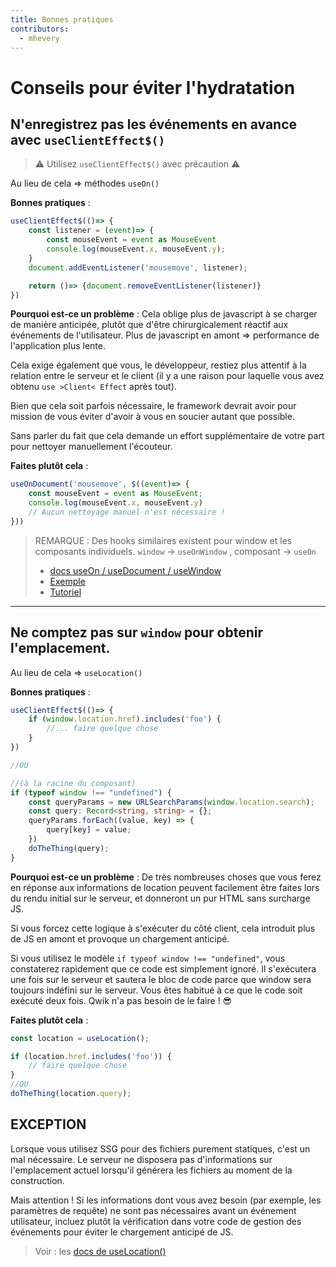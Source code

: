 ```yaml
---
title: Bonnes pratiques
contributors:
  - mhevery
---
```


# Conseils pour éviter l'hydratation

## N'enregistrez pas les événements en avance avec `useClientEffect$()`

> ⚠ Utilisez `useClientEffect$()` avec précaution ⚠

Au lieu de cela => méthodes `useOn()`

**Bonnes pratiques** :

```ts
useClientEffect$(()=> {
    const listener = (event)=> {
        const mouseEvent = event as MouseEvent
        console.log(mouseEvent.x, mouseEvent.y);
    }
    document.addEventListener('mousemove', listener);

    return ()=> {document.removeEventListener(listener)}
})
```

**Pourquoi est-ce un problème** :
Cela oblige plus de javascript à se charger de manière anticipée, plutôt que d'être chirurgicalement réactif aux événements de l'utilisateur. Plus de javascript en amont => performance de l'application plus lente.

Cela exige également que vous, le développeur, restiez plus attentif à la relation entre le serveur et le client (il y a une raison pour laquelle vous avez obtenu `use >Client< Effect` après tout).

Bien que cela soit parfois nécessaire, le framework devrait avoir pour mission de vous éviter d'avoir à vous en soucier autant que possible.

Sans parler du fait que cela demande un effort supplémentaire de votre part pour nettoyer manuellement l'écouteur.

**Faites plutôt cela** :

```ts
useOnDocument('mousemove', $((event)=> {
    const mouseEvent = event as MouseEvent;
    console.log(mouseEvent.x, mouseEvent.y)
    // Aucun nettoyage manuel n'est nécessaire !
}))
```

> REMARQUE : Des hooks similaires existent pour window et les composants individuels.
> `window` -> `useOnWindow` , composant -> `useOn`
>
> - [docs useOn / useDocument / useWindow](https://qwik.builder.io/tutorial/hooks/use-on/)
> - [Exemple](https://qwik.builder.io/tutorial/hooks/use-on/#example)
> - [Tutoriel](https://qwik.builder.io/tutorial/events/programmatic/)

----

## Ne comptez pas sur `window` pour obtenir l'emplacement.

Au lieu de cela => `useLocation()`

**Bonnes pratiques** :

```ts
useClientEffect$(()=> {
    if (window.location.href).includes('foo') {
        //... faire quelque chose
    }
})

//OU

//(à la racine du composant)
if (typeof window !== "undefined") {
    const queryParams = new URLSearchParams(window.location.search);
    const query: Record<string, string> = {};
    queryParams.forEach((value, key) => {
        query[key] = value;
    })
    doTheThing(query);
}
```

**Pourquoi est-ce un problème** :
De très nombreuses choses que vous ferez en réponse aux informations de location peuvent facilement être faites lors du rendu initial sur le serveur, et donneront un pur HTML sans surcharge JS.

Si vous forcez cette logique à s'exécuter du côté client, cela introduit plus de JS en amont et provoque un chargement anticipé.

Si vous utilisez le modèle `if typeof window !== "undefined"`, vous constaterez rapidement que ce code est simplement ignoré. Il s'exécutera une fois sur le serveur et sautera le bloc de code parce que window sera toujours indéfini sur le serveur. Vous êtes habitué à ce que le code soit exécuté deux fois. Qwik n'a pas besoin de le faire ! 😎

**Faites plutôt cela** :

```ts
const location = useLocation();

if (location.href.includes('foo')) {
    // faire quelque chose
}
//OU
doTheThing(location.query);
```


## EXCEPTION

Lorsque vous utilisez SSG pour des fichiers purement statiques, c'est un mal nécessaire. Le serveur ne disposera pas d'informations sur l'emplacement actuel lorsqu'il générera les fichiers au moment de la construction.

Mais attention ! Si les informations dont vous avez besoin (par exemple, les paramètres de requête) ne sont pas nécessaires avant un événement utilisateur, incluez plutôt la vérification dans votre code de gestion des événements pour éviter le chargement anticipé de JS.

> Voir : les [docs de useLocation()](https://qwik.builder.io/qwikcity/api/#uselocation)
